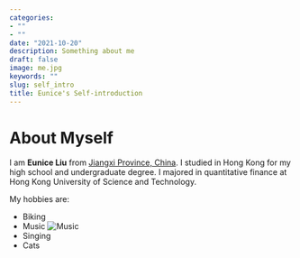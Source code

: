 ```yaml
---
categories:
- ""
- ""
date: "2021-10-20"
description: Something about me
draft: false
image: me.jpg
keywords: ""
slug: self_intro
title: Eunice's Self-introduction
---
```



# About Myself

I am **Eunice Liu** from [Jiangxi Province, China](https://en.wikipedia.org/wiki/Jiangxi). I studied in Hong Kong for my high school and undergraduate degree. I majored in quantitative finance at Hong Kong University of Science and Technology. 

My hobbies are:

- Biking
- Music ![Music](listening-to-music-headphones.jpeg)
- Singing
- Cats
